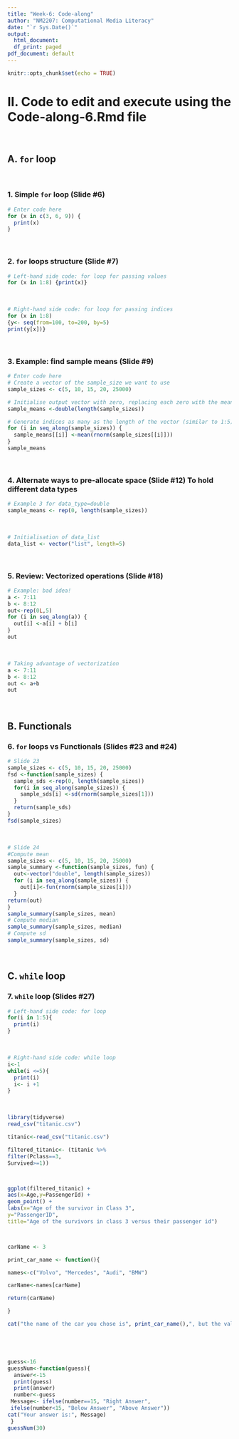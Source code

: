 ```yaml
---
title: "Week-6: Code-along"
author: "NM2207: Computational Media Literacy"
date: "`r Sys.Date()`"
output:
  html_document:
  df_print: paged
pdf_document: default
---
```


```r
knitr::opts_chunk$set(echo = TRUE)
```

# II. Code to edit and execute using the Code-along-6.Rmd file 
<br>

## A. `for` loop
<br>

### 1. Simple `for` loop (Slide #6)

```r
# Enter code here
for (x in c(3, 6, 9)) {
  print(x)
}
```
<br>

### 2. `for` loops structure (Slide #7)

```r
# Left-hand side code: for loop for passing values
for (x in 1:8) {print(x)}
```
<br>
```r
# Right-hand side code: for loop for passing indices
for (x in 1:8)
{y<- seq(from=100, to=200, by=5)
print(y[x])}
```
<br>

### 3. Example: find sample means (Slide #9)

```r
# Enter code here
# Create a vector of the sample_size we want to use
sample_sizes <- c(5, 10, 15, 20, 25000)

# Initialise output vector with zero, replacing each zero with the mean that we are calculating
sample_means <-double(length(sample_sizes))

# Generate indices as many as the length of the vector (similar to 1:5)
for (i in seq_along(sample_sizes)) {
  sample_means[[i]] <-mean(rnorm(sample_sizes[[i]]))
}
sample_means
```
<br>

### 4. Alternate ways to pre-allocate space (Slide #12) To hold different data types

```r
# Example 3 for data_type=double
sample_means <- rep(0, length(sample_sizes))
```
<br>

```r
# Initialisation of data_list
data_list <- vector("list", length=5)
```
<br>

### 5. Review: Vectorized operations (Slide #18)

```r
# Example: bad idea!
a <- 7:11
b <- 8:12
out<-rep(0L,5)
for (i in seq_along(a)) {
  out[i] <-a[i] + b[i]
}
out
```
<br>

```r
# Taking advantage of vectorization
a <- 7:11
b <- 8:12
out <- a+b
out
```
<br>

## B. Functionals

### 6. `for` loops vs Functionals (Slides #23 and #24)

```r
# Slide 23
sample_sizes <- c(5, 10, 15, 20, 25000)
fsd <-function(sample_sizes) {
  sample_sds <-rep(0, length(sample_sizes))
  for(i in seq_along(sample_sizes)) {
    sample_sds[i] <-sd(rnorm(sample_sizes[1]))
  }
  return(sample_sds)
}
fsd(sample_sizes)

```
<br>

```r
# Slide 24
#Compute mean
sample_sizes <- c(5, 10, 15, 20, 25000)
sample_summary <-function(sample_sizes, fun) {
  out<-vector("double", length(sample_sizes))
  for (i in seq_along(sample_sizes)) {
    out[i]<-fun(rnorm(sample_sizes[i]))
  }
return(out)
}
sample_summary(sample_sizes, mean)
# Compute median
sample_summary(sample_sizes, median)
# Compute sd
sample_summary(sample_sizes, sd)
```
<br>

## C. `while` loop

### 7. `while` loop (Slides #27)

```r
# Left-hand side code: for loop
for(i in 1:5){
  print(i)
}
```
<br>

```r
# Right-hand side code: while loop
i<-1
while(i <=5){
  print(i)
  i<- i +1
}
```
<br>

```r
library(tidyverse)
read_csv("titanic.csv")

titanic<-read_csv("titanic.csv")
```

```r

filtered_titanic<- (titanic %>%
filter(Pclass==3,
Survived>=1))



ggplot(filtered_titanic) +
aes(x=Age,y=PassengerId) +
geom_point() +
labs(x="Age of the survivor in Class 3",
y="PassengerID",
title="Age of the survivors in class 3 versus their passenger id")




```
```r
carName <- 3

print_car_name <- function(){

names<-c("Volvo", "Mercedes", "Audi", "BMW")

carName<-names[carName]

return(carName)

}

cat("the name of the car you chose is", print_car_name(),", but the value of the variable carName is", carName)






```

```r

guess<-16
guessNum<-function(guess){
  answer<-15
  print(guess)
  print(answer)
  number<-guess
 Message<- ifelse(number==15, "Right Answer",
 ifelse(number<15, "Below Answer", "Above Answer"))
cat("Your answer is:", Message)
 }
guessNum(30)




  





```
